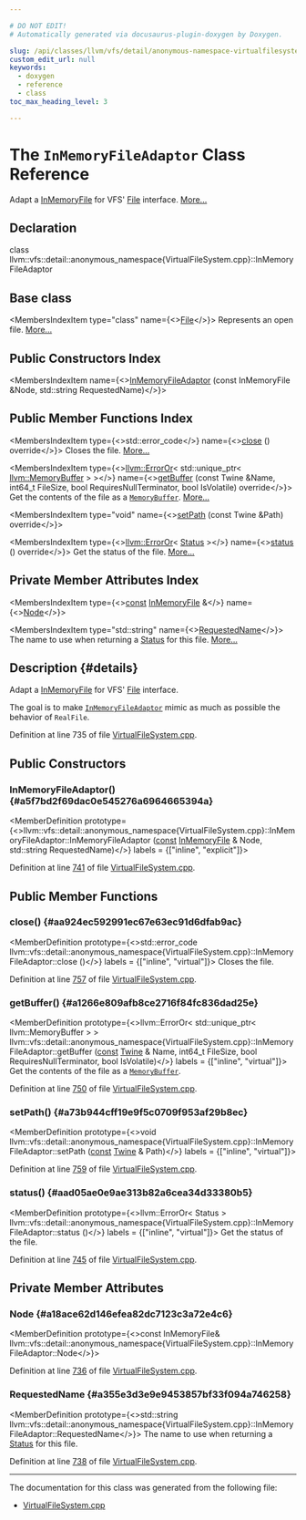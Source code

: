 ```yaml
---

# DO NOT EDIT!
# Automatically generated via docusaurus-plugin-doxygen by Doxygen.

slug: /api/classes/llvm/vfs/detail/anonymous-namespace-virtualfilesystem-cpp-/inmemoryfileadaptor
custom_edit_url: null
keywords:
  - doxygen
  - reference
  - class
toc_max_heading_level: 3

---
```





# The `InMemoryFileAdaptor` Class Reference

<DoxygenPage pluginConfig={pluginConfig}>

Adapt a <a href="/docs/api/classes/llvm/vfs/detail/inmemoryfile">InMemoryFile</a> for VFS&#39; <a href="/docs/api/classes/llvm/vfs/file">File</a> interface. <a href="#details">More...</a>

## Declaration

<CodeBlock>class llvm::vfs::detail::anonymous_namespace{VirtualFileSystem.cpp}::InMemoryFileAdaptor</CodeBlock>

## Base class

<MembersIndex>

<MembersIndexItem
  type="class"
  name={<><a href="/docs/api/classes/llvm/vfs/file">File</a></>}>
Represents an open file. <a href="/docs/api/classes/llvm/vfs/file/#details">More...</a>
</MembersIndexItem>

</MembersIndex>

## Public Constructors Index

<MembersIndex>

<MembersIndexItem
  name={<><a href="#a5f7bd2f69dac0e545276a6964665394a">InMemoryFileAdaptor</a> (const InMemoryFile &amp;Node, std::string RequestedName)</>}>
</MembersIndexItem>

</MembersIndex>

## Public Member Functions Index

<MembersIndex>

<MembersIndexItem
  type={<>std::error&#95;code</>}
  name={<><a href="#aa924ec592991ec67e63ec91d6dfab9ac">close</a> () override</>}>
Closes the file. <a href="#aa924ec592991ec67e63ec91d6dfab9ac">More...</a>
</MembersIndexItem>

<MembersIndexItem
  type={<><a href="/docs/api/classes/llvm/erroror">llvm::ErrorOr</a>&lt; std::unique&#95;ptr&lt; <a href="/docs/api/classes/llvm/memorybuffer">llvm::MemoryBuffer</a> &gt; &gt;</>}
  name={<><a href="#a1266e809afb8ce2716f84fc836dad25e">getBuffer</a> (const Twine &amp;Name, int64&#95;t FileSize, bool RequiresNullTerminator, bool IsVolatile) override</>}>
Get the contents of the file as a <code><a href="/docs/api/classes/llvm/memorybuffer">MemoryBuffer</a></code>. <a href="#a1266e809afb8ce2716f84fc836dad25e">More...</a>
</MembersIndexItem>

<MembersIndexItem
  type="void"
  name={<><a href="#a73b944cff19e9f5c0709f953af29b8ec">setPath</a> (const Twine &amp;Path) override</>}>
</MembersIndexItem>

<MembersIndexItem
  type={<><a href="/docs/api/classes/llvm/erroror">llvm::ErrorOr</a>&lt; <a href="/docs/api/classes/llvm/vfs/status">Status</a> &gt;</>}
  name={<><a href="#aad05ae0e9ae313b82a6cea34d33380b5">status</a> () override</>}>
Get the status of the file. <a href="#aad05ae0e9ae313b82a6cea34d33380b5">More...</a>
</MembersIndexItem>

</MembersIndex>

## Private Member Attributes Index

<MembersIndex>

<MembersIndexItem
  type={<><a href="/docs/api/files/lib/lib/target/lib/target/aarch64/aarch64promoteconstant-cpp/#a90f8350fecae261c25be85d38b451bff">const</a> <a href="/docs/api/classes/llvm/vfs/detail/inmemoryfile">InMemoryFile</a> &amp;</>}
  name={<><a href="#a18ace62d146efea82dc7123c3a72e4c6">Node</a></>}>
</MembersIndexItem>

<MembersIndexItem
  type="std::string"
  name={<><a href="#a355e3d3e9e9453857bf33f094a746258">RequestedName</a></>}>
The name to use when returning a <a href="/docs/api/classes/llvm/vfs/status">Status</a> for this file. <a href="#a355e3d3e9e9453857bf33f094a746258">More...</a>
</MembersIndexItem>

</MembersIndex>

## Description {#details}

Adapt a <a href="/docs/api/classes/llvm/vfs/detail/inmemoryfile">InMemoryFile</a> for VFS&#39; <a href="/docs/api/classes/llvm/vfs/file">File</a> interface.

The goal is to make <code><a href="/docs/api/classes/llvm/vfs/detail/anonymous-namespace-virtualfilesystem-cpp-/inmemoryfileadaptor">InMemoryFileAdaptor</a></code> mimic as much as possible the behavior of <code>RealFile</code>.

Definition at line 735 of file <a href="/docs/api/files/lib/lib/support/virtualfilesystem-cpp">VirtualFileSystem.cpp</a>.

<SectionDefinition>

## Public Constructors

### InMemoryFileAdaptor() {#a5f7bd2f69dac0e545276a6964665394a}

<MemberDefinition
  prototype={<>llvm::vfs::detail::anonymous&#95;namespace&#123;VirtualFileSystem.cpp&#125;::InMemoryFileAdaptor::InMemoryFileAdaptor (<a href="/docs/api/files/lib/lib/target/lib/target/aarch64/aarch64promoteconstant-cpp/#a90f8350fecae261c25be85d38b451bff">const</a> <a href="/docs/api/classes/llvm/vfs/detail/inmemoryfile">InMemoryFile</a> &amp; Node, std::string RequestedName)</>}
  labels = {["inline", "explicit"]}>

Definition at line <a href="/docs/api/files/lib/lib/support/virtualfilesystem-cpp/#l00741">741</a> of file <a href="/docs/api/files/lib/lib/support/virtualfilesystem-cpp">VirtualFileSystem.cpp</a>.
</MemberDefinition>

</SectionDefinition>

<SectionDefinition>

## Public Member Functions

### close() {#aa924ec592991ec67e63ec91d6dfab9ac}

<MemberDefinition
  prototype={<>std::error&#95;code llvm::vfs::detail::anonymous&#95;namespace&#123;VirtualFileSystem.cpp&#125;::InMemoryFileAdaptor::close ()</>}
  labels = {["inline", "virtual"]}>
Closes the file.

Definition at line <a href="/docs/api/files/lib/lib/support/virtualfilesystem-cpp/#l00757">757</a> of file <a href="/docs/api/files/lib/lib/support/virtualfilesystem-cpp">VirtualFileSystem.cpp</a>.
</MemberDefinition>

### getBuffer() {#a1266e809afb8ce2716f84fc836dad25e}

<MemberDefinition
  prototype={<>llvm::ErrorOr&lt; std::unique&#95;ptr&lt; llvm::MemoryBuffer &gt; &gt; llvm::vfs::detail::anonymous&#95;namespace&#123;VirtualFileSystem.cpp&#125;::InMemoryFileAdaptor::getBuffer (<a href="/docs/api/files/lib/lib/target/lib/target/aarch64/aarch64promoteconstant-cpp/#a90f8350fecae261c25be85d38b451bff">const</a> <a href="/docs/api/classes/llvm/twine">Twine</a> &amp; Name, int64&#95;t FileSize, bool RequiresNullTerminator, bool IsVolatile)</>}
  labels = {["inline", "virtual"]}>
Get the contents of the file as a <code><a href="/docs/api/classes/llvm/memorybuffer">MemoryBuffer</a></code>.

Definition at line <a href="/docs/api/files/lib/lib/support/virtualfilesystem-cpp/#l00750">750</a> of file <a href="/docs/api/files/lib/lib/support/virtualfilesystem-cpp">VirtualFileSystem.cpp</a>.
</MemberDefinition>

### setPath() {#a73b944cff19e9f5c0709f953af29b8ec}

<MemberDefinition
  prototype={<>void llvm::vfs::detail::anonymous&#95;namespace&#123;VirtualFileSystem.cpp&#125;::InMemoryFileAdaptor::setPath (<a href="/docs/api/files/lib/lib/target/lib/target/aarch64/aarch64promoteconstant-cpp/#a90f8350fecae261c25be85d38b451bff">const</a> <a href="/docs/api/classes/llvm/twine">Twine</a> &amp; Path)</>}
  labels = {["inline", "virtual"]}>

Definition at line <a href="/docs/api/files/lib/lib/support/virtualfilesystem-cpp/#l00759">759</a> of file <a href="/docs/api/files/lib/lib/support/virtualfilesystem-cpp">VirtualFileSystem.cpp</a>.
</MemberDefinition>

### status() {#aad05ae0e9ae313b82a6cea34d33380b5}

<MemberDefinition
  prototype={<>llvm::ErrorOr&lt; Status &gt; llvm::vfs::detail::anonymous&#95;namespace&#123;VirtualFileSystem.cpp&#125;::InMemoryFileAdaptor::status ()</>}
  labels = {["inline", "virtual"]}>
Get the status of the file.

Definition at line <a href="/docs/api/files/lib/lib/support/virtualfilesystem-cpp/#l00745">745</a> of file <a href="/docs/api/files/lib/lib/support/virtualfilesystem-cpp">VirtualFileSystem.cpp</a>.
</MemberDefinition>

</SectionDefinition>

<SectionDefinition>

## Private Member Attributes

### Node {#a18ace62d146efea82dc7123c3a72e4c6}

<MemberDefinition
  prototype={<>const InMemoryFile&amp; llvm::vfs::detail::anonymous&#95;namespace&#123;VirtualFileSystem.cpp&#125;::InMemoryFileAdaptor::Node</>}>

Definition at line <a href="/docs/api/files/lib/lib/support/virtualfilesystem-cpp/#l00736">736</a> of file <a href="/docs/api/files/lib/lib/support/virtualfilesystem-cpp">VirtualFileSystem.cpp</a>.
</MemberDefinition>

### RequestedName {#a355e3d3e9e9453857bf33f094a746258}

<MemberDefinition
  prototype={<>std::string llvm::vfs::detail::anonymous&#95;namespace&#123;VirtualFileSystem.cpp&#125;::InMemoryFileAdaptor::RequestedName</>}>
The name to use when returning a <a href="/docs/api/classes/llvm/vfs/status">Status</a> for this file.

Definition at line <a href="/docs/api/files/lib/lib/support/virtualfilesystem-cpp/#l00738">738</a> of file <a href="/docs/api/files/lib/lib/support/virtualfilesystem-cpp">VirtualFileSystem.cpp</a>.
</MemberDefinition>

</SectionDefinition>

<hr/>

The documentation for this class was generated from the following file:

<ul>
<li><a href="/docs/api/files/lib/lib/support/virtualfilesystem-cpp">VirtualFileSystem.cpp</a></li>
</ul>

</DoxygenPage>
